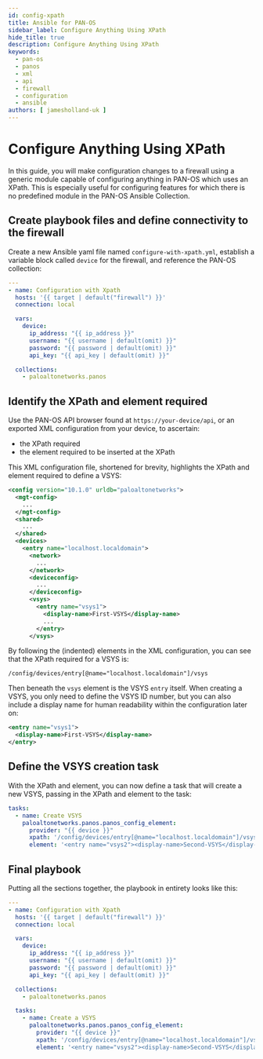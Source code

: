 ```yaml
---
id: config-xpath
title: Ansible for PAN-OS
sidebar_label: Configure Anything Using XPath
hide_title: true
description: Configure Anything Using XPath
keywords:
  - pan-os
  - panos
  - xml
  - api
  - firewall
  - configuration
  - ansible
authors: [ jamesholland-uk ]
---
```



# Configure Anything Using XPath

In this guide, you will make configuration changes to a firewall using a generic module capable of configuring anything in PAN-OS which uses an XPath. This is especially useful for configuring features for which there is no predefined module in the PAN-OS Ansible Collection.

<Assumptions />

<LabGuidance />

## Create playbook files and define connectivity to the firewall

Create a new Ansible yaml file named `configure-with-xpath.yml`, establish a variable block called `device` for the firewall, and reference the PAN-OS collection:

```yaml
---
- name: Configuration with Xpath
  hosts: '{{ target | default("firewall") }}'
  connection: local

  vars:
    device:
      ip_address: "{{ ip_address }}"
      username: "{{ username | default(omit) }}"
      password: "{{ password | default(omit) }}"
      api_key: "{{ api_key | default(omit) }}"

  collections:
    - paloaltonetworks.panos
```

## Identify the XPath and element required

Use the PAN-OS API browser found at `https://your-device/api`, or an exported XML configuration from your device, to ascertain:

- the XPath required
- the element required to be inserted at the XPath

This XML configuration file, shortened for brevity, highlights the XPath and element required to define a VSYS:

```xml
<config version="10.1.0" urldb="paloaltonetworks">
  <mgt-config>
    ...
  </mgt-config>
  <shared>
    ...
  </shared>
  <devices>
    <entry name="localhost.localdomain">
      <network>
        ...
      </network>
      <deviceconfig>
        ...
      </deviceconfig>
      <vsys>
        <entry name="vsys1">
          <display-name>First-VSYS</display-name>
          ...
        </entry>
      </vsys>
```

By following the (indented) elements in the XML configuration, you can see that the XPath required for a VSYS is:

```
/config/devices/entry[@name="localhost.localdomain"]/vsys
```

Then beneath the `vsys` element is the VSYS `entry` itself. When creating a VSYS, you only need to define the VSYS ID number, but you can also include a display name for human readability within the configuration later on:

```xml
<entry name="vsys1">
  <display-name>First-VSYS</display-name>
</entry>
```

## Define the VSYS creation task

With the XPath and element, you can now define a task that will create a new VSYS, passing in the XPath and element to the task:

```yaml
tasks:
  - name: Create VSYS
    paloaltonetworks.panos.panos_config_element:
      provider: "{{ device }}"
      xpath: '/config/devices/entry[@name="localhost.localdomain"]/vsys'
      element: '<entry name="vsys2"><display-name>Second-VSYS</display-name></entry>'
```

## Final playbook

Putting all the sections together, the playbook in entirety looks like this:

```yaml
---
- name: Configuration with Xpath
  hosts: '{{ target | default("firewall") }}'
  connection: local

  vars:
    device:
      ip_address: "{{ ip_address }}"
      username: "{{ username | default(omit) }}"
      password: "{{ password | default(omit) }}"
      api_key: "{{ api_key | default(omit) }}"

  collections:
    - paloaltonetworks.panos

  tasks:
    - name: Create a VSYS
      paloaltonetworks.panos.panos_config_element:
        provider: "{{ device }}"
        xpath: '/config/devices/entry[@name="localhost.localdomain"]/vsys'
        element: '<entry name="vsys2"><display-name>Second-VSYS</display-name></entry>'
```
